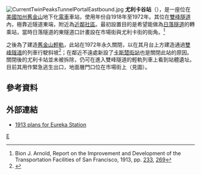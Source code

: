 {{coord|37|45|41.97|N|122|26|17.3|W|region:US|display=title}}
{{Infobox station
 | name=尤利卡谷站<br>Eureka Valley Station
 | type=[[路面電車|路面電車]]
 | image=EurekaStationEmergencyExitDoNotBlock.jpg
 | image_size=250
 | image_caption=尤利卡站逃生出口，攝於市場街與尤利卡街路口
 | address=[[舊金山|舊金山]][[市場街_(舊金山)|市場街]]上，介於尤利卡街（Eureka Street）與鑽石街（Diamond Street）之間<ref name=perles1981/><br>
 | coordinates= 
 | line=未使用
 | other=33 Stanyan公車<br>35 Eureka公車<br>37 Corbett公車
 | structure=地下站
 | platform=[[側式月台|側式月台]]
 | depth=
 | tracks=
 | opened=1918年
 | closed=1972年；於1980年由[[卡斯楚街站|卡斯楚街站]]取代
 | ADA=
 | owned=
 | mpassengers=
}}
[[Image:CurrentTwinPeaksTunnelPortalEastbound.jpg|thumbnail]]
'''尤利卡谷站'''（{{lang-en|Eureka Valley Station}}），是一座位在[[美國|美國]][[加州|加州]][[舊金山|舊金山]]地下化[[路面電車|電車]]車站，使用年份自1918年至1972年。其位在[[雙峰隧道|雙峰隧道]]內，極靠近隧道東端，附近為{{link-en|尤利卡谷 (舊金山)|Eureka Valley (San Francisco)}}[[近鄰社區|近鄰社區]]。最初設置目的是希望能做為[[日落隧道|日落隧道]]的轉乘站，當時日落隧道的東隧道口計畫設在市場街與尤利卡街的街角。<ref>Bion J. Arnold, Report on the Improvement and Development of the Transportation Facilities of San Francisco, 1913, pp. [http://archive.org/stream/cu31924099398467#page/n271/mode/2up 233], [http://archive.org/stream/cu31924099398467#page/n307/mode/2up 269]</ref>

之後為了建造[[舊金山輕軌|舊金山輕軌]]，此站在1972年永久關閉，以在其月台上方建造通過[[雙峰隧道|雙峰隧道]]的列車行駛斜坡<ref name=perles1981>{{cite book|last=Perles|first=Anthony|title=The People's Railway: The History of the Municipal Railway of San Francisco|year=1981|publisher=[[Interurban_Press|Interurban Press]]|location=Glendale, CA (US)|isbn=0-916374-42-4|page=216}}</ref>；在鄰近不遠處新設了[[卡斯楚街站|卡斯楚街站]]也是關閉此站的原因。關閉後的尤利卡站並未被拆除，仍可在進入雙峰隧道的輕軌列車上看到站體遺址。目前其用作緊急逃生出口，地面層門口位在市場街上（見圖）。

==參考資料==
{{reflist}}

==外部連結==
* {{en}}[http://www.flickr.com/photos/walkingsf/4006956681/in/set-72157622518181915/ 1913 plans for Eureka Station] {{Wayback|url=http://www.flickr.com/photos/walkingsf/4006956681/in/set-72157622518181915/ |date=20150225055940 }}

{{交通小作品}}

{{Muni}}

[[Category:舊金山輕軌車站|E]]